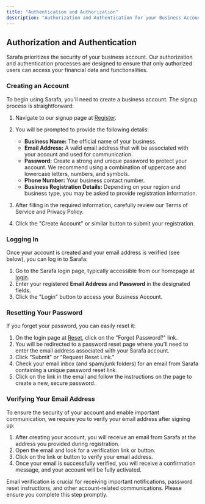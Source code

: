 ```yaml
---
title: "Authentication and Authorization"
description: "Authorization and Authentication for your Business Account"
---
```


## Authorization and Authentication

Sarafa prioritizes the security of your business account. Our authorization and authentication processes are designed to ensure that only authorized users can access your financial data and functionalities.

### Creating an Account

To begin using Sarafa, you'll need to create a business account. The signup process is straightforward:

1.  Navigate to our signup page at [Register](https://business.sarafa.ss/auth/register).
2.  You will be prompted to provide the following details:
    * **Business Name:** The official name of your business.
    * **Email Address:** A valid email address that will be associated with your account and used for communication.
    * **Password:** Create a strong and unique password to protect your account. We recommend using a combination of uppercase and lowercase letters, numbers, and symbols.
    * **Phone Number:** Your business contact number.
    * **Business Registration Details:** Depending on your region and business type, you may be asked to provide registration information.

3.  After filling in the required information, carefully review our Terms of Service and Privacy Policy.
4.  Click the "Create Account" or similar button to submit your registration.

### Logging In

Once your account is created and your email address is verified (see below), you can log in to Sarafa:

1.  Go to the Sarafa login page, typically accessible from our homepage at [login](https://business.sarafa.ss/auth/login).
2.  Enter your registered **Email Address** and **Password** in the designated fields.
3.  Click the "Login" button to access your Business Account.

### Resetting Your Password

If you forget your password, you can easily reset it:

1.  On the login page at [Reset](https://business.sarafa.ss/auth/login), click on the "Forgot Password?" link.
2.  You will be redirected to a password reset page where you'll need to enter the email address associated with your Sarafa account.
3.  Click "Submit" or "Request Reset Link."
4.  Check your email inbox (and spam/junk folders) for an email from Sarafa containing a unique password reset link.
5.  Click on the link in the email and follow the instructions on the page to create a new, secure password.

### Verifying Your Email Address

To ensure the security of your account and enable important communication, we require you to verify your email address after signing up:

1.  After creating your account, you will receive an email from Sarafa at the address you provided during registration.
2.  Open the email and look for a verification link or button.
3.  Click on the link or button to verify your email address.
4.  Once your email is successfully verified, you will receive a confirmation message, and your account will be fully activated.

Email verification is crucial for receiving important notifications, password reset instructions, and other account-related communications. Please ensure you complete this step promptly.